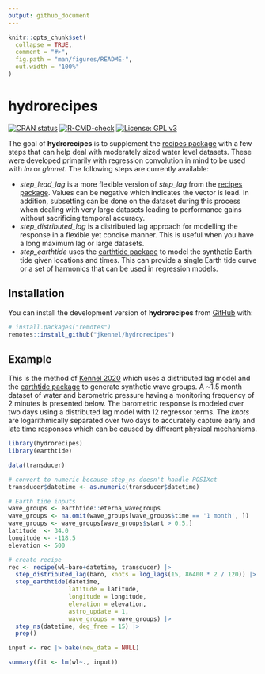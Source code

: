 ```yaml
---
output: github_document
---
```


<!-- README.md is generated from README.Rmd. Please edit that file -->

```r
knitr::opts_chunk$set(
  collapse = TRUE,
  comment = "#>",
  fig.path = "man/figures/README-",
  out.width = "100%"
)
```

# hydrorecipes

<!-- badges: start -->

[![CRAN status](https://www.r-pkg.org/badges/version/hydrorecipes)](https://CRAN.R-project.org/package=hydrorecipes)
[![R-CMD-check](https://github.com/jkennel/hydrorecipes/actions/workflows/R-CMD-check.yaml/badge.svg)](https://github.com/jkennel/hydrorecipes/actions/workflows/R-CMD-check.yaml)
[![License: GPL v3](https://img.shields.io/badge/License-GPLv3-blue.svg)](https://www.gnu.org/licenses/gpl-3.0)
<!-- badges: end -->

The goal of **hydrorecipes** is to supplement the [recipes package](https://recipes.tidymodels.org) with a few steps
that can help deal with moderately sized water level datasets. These were developed primarily with regression convolution in mind to be used with *lm* or *glmnet*. The following steps are currently available:

- *step_lead_lag* is a more flexible version of *step_lag* from the [recipes package](https://recipes.tidymodels.org).  Values can be negative which indicates the vector is lead.  In addition, subsetting can be done on the dataset during this process when dealing with very large datasets leading to performance gains without sacrificing temporal accuracy. 
- *step_distributed_lag* is a distributed lag approach for modelling the response in a flexible yet concise manner.  This is useful when you have a long maximum lag or large datasets.
- *step_earthtide* uses the [earthtide package](https://cran.rstudio.com/web/packages/earthtide/index.html) to model the synthetic Earth tide given locations and times. This can provide a single Earth tide curve or a set of harmonics that can be used in regression models.

## Installation

You can install the development version of **hydrorecipes** from [GitHub](https://github.com/) with:

``` r
# install.packages("remotes")
remotes::install_github("jkennel/hydrorecipes")
```

## Example

This is the method of [Kennel 2020](http://hdl.handle.net/10214/17890) which uses a distributed lag model and the [earthtide package](https://cran.rstudio.com/web/packages/earthtide/index.html) to generate synthetic wave groups.  A ~1.5 month dataset of water and barometric pressure having a monitoring frequency of 2 minutes is presented below.  The barometric response is modeled over two days using a distributed lag model with 12 regressor terms. The *knots* are logarithmically separated over two days to accurately capture early and late time responses which can be caused by different physical mechanisms.

```r
library(hydrorecipes)
library(earthtide)

data(transducer)

# convert to numeric because step_ns doesn't handle POSIXct
transducer$datetime <- as.numeric(transducer$datetime)

# Earth tide inputs
wave_groups <- earthtide::eterna_wavegroups
wave_groups <- na.omit(wave_groups[wave_groups$time == '1 month', ])
wave_groups <- wave_groups[wave_groups$start > 0.5,]
latitude  <- 34.0
longitude <- -118.5
elevation <- 500

# create recipe 
rec <- recipe(wl~baro+datetime, transducer) |>
  step_distributed_lag(baro, knots = log_lags(15, 86400 * 2 / 120)) |>
  step_earthtide(datetime,
                 latitude = latitude,
                 longitude = longitude,
                 elevation = elevation,
                 astro_update = 1,
                 wave_groups = wave_groups) |>
  step_ns(datetime, deg_free = 15) |>
  prep()

input <- rec |> bake(new_data = NULL)
```

```r
summary(fit <- lm(wl~., input))
```

